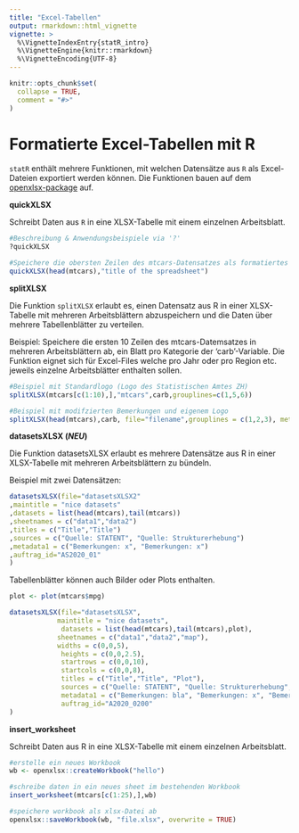 ```yaml
---
title: "Excel-Tabellen"
output: rmarkdown::html_vignette
vignette: >
  %\VignetteIndexEntry{statR_intro}
  %\VignetteEngine{knitr::rmarkdown}
  %\VignetteEncoding{UTF-8}
---
```


```r
knitr::opts_chunk$set(
  collapse = TRUE,
  comment = "#>"
)
```

# Formatierte Excel-Tabellen mit R

`statR` enthält mehrere Funktionen, mit welchen Datensätze aus `R` als Excel-Dateien exportiert werden können. Die Funktionen bauen auf dem [openxlsx-package](https://github.com/awalker89/openxlsx) auf.

__quickXLSX__

Schreibt Daten aus `R` in eine XLSX-Tabelle mit einem einzelnen Arbeitsblatt.

```r
#Beschreibung & Anwendungsbeispiele via '?'
?quickXLSX

#Speichere die obersten Zeilen des mtcars-Datensatzes als formatiertes XLSX File ab
quickXLSX(head(mtcars),"title of the spreadsheet")
```

__splitXLSX__ 

Die Funktion `splitXLSX` erlaubt es, einen Datensatz aus R in einer XLSX-Tabelle mit mehreren Arbeitsblättern abzuspeichern und die Daten über mehrere Tabellenblätter zu verteilen.

Beispiel: Speichere die ersten 10 Zeilen des mtcars-Datemsatzes in mehreren Arbeitsblättern ab, ein Blatt pro Kategorie der 'carb'-Variable. Die Funktion eignet sich für Excel-Files welche pro Jahr oder pro Region etc. jeweils einzelne Arbeitsblätter enthalten sollen.

```r
#Beispiel mit Standardlogo (Logo des Statistischen Amtes ZH)
splitXLSX(mtcars[c(1:10),],"mtcars",carb,grouplines=c(1,5,6))

#Beispiel mit modifzierten Bemerkungen und eigenem Logo
splitXLSX(head(mtcars),carb, file="filename",grouplines = c(1,2,3), metadata = "remarks: ....",source="canton of zurich",logo="L:/STAT/08_DS/06_Diffusion/Logos_Bilder/LOGOS/STAT_LOGOS/nacht_map.png")

```

__datasetsXLSX (*NEU*)__

Die Funktion datasetsXLSX erlaubt es mehrere Datensätze aus R in einer XLSX-Tabelle mit mehreren Arbeitsblättern zu bündeln.

Beispiel mit zwei Datensätzen:


```r

datasetsXLSX(file="datasetsXLSX2"
,maintitle = "nice datasets"
,datasets = list(head(mtcars),tail(mtcars))
,sheetnames = c("data1","data2")
,titles = c("Title","Title")
,sources = c("Quelle: STATENT", "Quelle: Strukturerhebung")
,metadata1 = c("Bemerkungen: x", "Bemerkungen: x")
,auftrag_id="AS2020_01"
)

```
Tabellenblätter können auch Bilder oder Plots enthalten.

```r

plot <- plot(mtcars$mpg)

datasetsXLSX(file="datasetsXLSX",
            maintitle = "nice datasets",
             datasets = list(head(mtcars),tail(mtcars),plot),
            sheetnames = c("data1","data2","map"),
            widths = c(0,0,5),
             heights = c(0,0,2.5),
             startrows = c(0,0,10),
             startcols = c(0,0,8),
             titles = c("Title","Title", "Plot"),
             sources = c("Quelle: STATENT", "Quelle: Strukturerhebung", "Quelle: Strukturerhebung"),
             metadata1 = c("Bemerkungen: bla", "Bemerkungen: x", "Bemerkungen: x"),
             auftrag_id="A2020_0200"
)
```

__insert_worksheet__

Schreibt Daten aus R in eine XLSX-Tabelle mit einem einzelnen Arbeitsblatt.
```r

#erstelle ein neues Workbook
wb <- openxlsx::createWorkbook("hello")

#schreibe daten in ein neues sheet im bestehenden Workbook
insert_worksheet(mtcars[c(1:25),],wb)

#speichere workbook als xlsx-Datei ab
openxlsx::saveWorkbook(wb, "file.xlsx", overwrite = TRUE)

```
